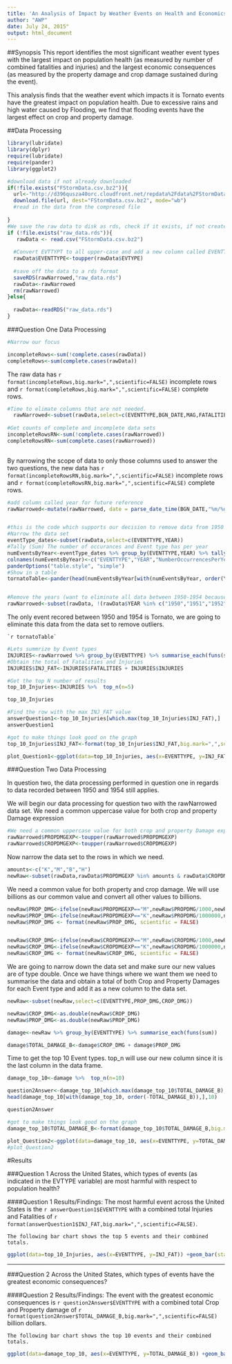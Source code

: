 ---
title: 'An Analysis of Impact by Weather Events on Health and Economics'
author: "AWP"
date: July 24, 2015"
output: html_document
---

##Synopsis
This report identifies the most significant weather event types with the largest impact on population health (as measured by number of combined fatalities and injuries) and the largest economic consequences (as measured by the  property damage and crop damage sustained during the event). 

This analysis finds that the weather event which impacts it is Tornato events have the greatest impact on population health. Due to excessive rains and high water caused by Flooding, we find that flooding events have the largest effect on crop and property damage.

##Data Processing



```{r download_data_and_load_data,warning=FALSE,message=FALSE}
library(lubridate)
library(dplyr)
require(lubridate)
require(pander)
library(ggplot2)

#download data if not already downloaded
if(!file.exists("FStormData.csv.bz2")){
  url<-"http://d396qusza40orc.cloudfront.net/repdata%2Fdata%2FStormData.csv.bz2"
  download.file(url, dest="FStormData.csv.bz2", mode="wb") 
  #read in the data from the compresed file
  
}
#We save the raw data to disk as rds, check if it exists, if not create it.
if (!file.exists("raw_data.rds")){
   rawData <- read.csv("FStormData.csv.bz2")
  
  #Convert EVTTYPT to all upper-case and add a new column called EVENTTYPE
  rawData$EVENTTYPE<-toupper(rawData$EVTYPE)
  
  #save off the data to a rds format
  saveRDS(rawNarrowed,"raw_data.rds")
  rawData<-rawNarrowed
  rm(rawNarrowed)
}else{
 
  rawData<-readRDS("raw_data.rds")
}
```

###Question One Data Processing

```{r raw_counts}
#Narrow our focus

incompleteRows<-sum(!complete.cases(rawData))
completeRows<-sum(complete.cases(rawData))

```
The raw data has `r format(incompleteRows,big.mark=",",scientific=FALSE)` incomplete rows and `r format(completeRows,big.mark=",",scientific=FALSE)` complete rows. 


```{r narrow_scope}
#Time to elimate columns that are not needed.
  rawNarrowed<-subset(rawData,select=c(EVENTTYPE,BGN_DATE,MAG,FATALITIES,INJURIES,PROPDMG,PROPDMGEXP,CROPDMG,CROPDMGEXP,WFO))
 
#Get counts of complete and incomplete data sets
incompleteRowsRN<-sum(!complete.cases(rawNarrowed))
completeRowsRN<-sum(complete.cases(rawNarrowed))
 

```
    
By narrowing the scope of data to only those columns used to answer the two questions, the new data has `r format(incompleteRowsRN,big.mark=",",scientific=FALSE)` incomplete rows and `r format(completeRowsRN,big.mark=",",scientific=FALSE)` complete rows.     
  
```{r question_one_analysis1}
#add column called year for future reference
rawNarrowed<-mutate(rawNarrowed, date = parse_date_time(BGN_DATE,"%m/%d/%y %H%M%S"),YEAR = year(date))


#this is the code which supports our decision to remove data from 1950 - 1954.
#Narrow the data set
eventType_dates<-subset(rawData,select=c(EVENTTYPE,YEAR)) 
#Tally (Sum) The number of occurances and Event type has per year
numEventsByYear<-eventType_dates %>% group_by(EVENTTYPE,YEAR) %>% tally()
colnames(numEventsByYear)<-c("EVENTTYPE","YEAR","NumberOccurrencesPerYear")
panderOptions("table.style", "simple")
#Show in a table
tornatoTable<-pander(head(numEventsByYear[with(numEventsByYear, order(YEAR)),],10))


#Remove the years (want to eliminate all data between 1950-1954 because they only recored one Event type during that time)
rawNarrowed<-subset(rawData, !(rawData$YEAR %in% c("1950","1951","1952","1953","1954")),select=c(EVENTTYPE,YEAR,MAG,FATALITIES,INJURIES,PROPDMG,PROPDMGEXP,CROPDMG,CROPDMGEXP,WFO))


```


The only event recored between 1950 and 1954 is Tornato, we are going to eliminate this data from the data set to remove outliers.


    `r tornatoTable`


```{r question_one_analysis2,fig.width=10}
#Lets summrize by Event types
INJURIES<-rawNarrowed %>% group_by(EVENTTYPE) %>% summarise_each(funs(sum),vars=c(-YEAR,-MAG,-WFO,-PROPDMGEXP,-PROPDMG,-CROPDMG,-CROPDMGEXP))
#Obtain the total of Fatalities and Injuries
INJURIES$INJ_FAT<-INJURIES$FATALITIES + INJURIES$INJURIES

#Get the top N number of results
top_10_Injuries<-INJURIES %>%  top_n(n=5)

top_10_Injuries

#Find the row with the max INJ_FAT value
answerQuestion1<-top_10_Injuries[which.max(top_10_Injuries$INJ_FAT),]
answerQuestion1

#got to make things look good on the graph
top_10_Injuries$INJ_FAT<-format(top_10_Injuries$INJ_FAT,big.mark=",",scientific=FALSE)

plot_Question1<-ggplot(data=top_10_Injuries, aes(x=EVENTTYPE, y=INJ_FAT)) +geom_bar(stat="identity")+theme(axis.text.x=element_text(angle=90,hjust=1,vjust=0.5))

```

###Question Two Data Processing

In question two, the data processing performed in question one in regards to data recorded between 1950 and 1954 still applies.

We will begin our data processing for question two with the rawNarrowed data set. We need a common uppercase value for both crop and property Damage expression

```{r question_two_analysis1}
#We need a common uppercase value for both crop and property Damage expression
rawNarrowed$PROPDMGEXP<-toupper(rawNarrowed$PROPDMGEXP)
rawNarrowed$CROPDMGEXP<-toupper(rawNarrowed$CROPDMGEXP)
```

Now narrow the data set to the rows in which we need.

```{r question_two_analysis2}
amounts<-c("K","M","B","H")
newRaw<-subset(rawData,rawData$PROPDMGEXP %in% amounts & rawData$CROPDMGEXP %in% amounts,select=c(EVENTTYPE,PROPDMG,PROPDMGEXP,CROPDMG,CROPDMGEXP) )


```

We need a common value for both property and crop damage. We will use billions as our common value and convert all other values to billions.

```{r question_two_analysis3}

newRaw$PROP_DMG<-ifelse(newRaw$PROPDMGEXP=="M",newRaw$PROPDMG/1000,newRaw$PROPDMG) 
newRaw$PROP_DMG<-ifelse(newRaw$PROPDMGEXP=="K",newRaw$PROPDMG/1000000,newRaw$PROP_DMG)  
newRaw$PROP_DMG <- format(newRaw$PROP_DMG, scientific = FALSE)


newRaw$CROP_DMG<-ifelse(newRaw$CROPDMGEXP=="M",newRaw$CROPDMG/1000,newRaw$CROPDMG) 
newRaw$CROP_DMG<-ifelse(newRaw$CROPDMGEXP=="K",newRaw$CROPDMG/1000000,newRaw$CROP_DMG)  
newRaw$CROP_DMG <- format(newRaw$CROP_DMG, scientific = FALSE)

```

We are going to narrow down the data set and make sure our new values are of type double. Once we have things where we want them we need to summarise the data and obtain a total of both Crop and Property Damages for each Event type and add it as a new column to the data set.


```{r question_two_analysis4}
newRaw<-subset(newRaw,select=c(EVENTTYPE,PROP_DMG,CROP_DMG))

newRaw$CROP_DMG<-as.double(newRaw$CROP_DMG)
newRaw$PROP_DMG<-as.double(newRaw$PROP_DMG)

damage<-newRaw %>% group_by(EVENTTYPE) %>% summarise_each(funs(sum))

damage$TOTAL_DAMAGE_B<-damage$CROP_DMG + damage$PROP_DMG
```

Time to get the top 10 Event types. top_n will use our new column since it is the last column in the data frame.

```{r question_two_analysis5}

damage_top_10<-damage %>%  top_n(n=10)

question2Answer<-damage_top_10[which.max(damage_top_10$TOTAL_DAMAGE_B),]
head(damage_top_10[with(damage_top_10, order(-TOTAL_DAMAGE_B)),],10)

question2Answer

#got to make things look good on the graph
damage_top_10$TOTAL_DAMAGE_B<-format(damage_top_10$TOTAL_DAMAGE_B,big.mark=",",scientific=FALSE)

plot_Question2<-ggplot(data=damage_top_10, aes(x=EVENTTYPE, y=TOTAL_DAMAGE_B)) +geom_bar(stat="identity")+theme(axis.text.x=element_text(angle=90,hjust=1,vjust=0.5))
#plot_Question2


```


#Results

###Question 1
    Across the United States, which types of events (as indicated in the EVTYPE variable) are most harmful with respect to population health?
    
    
####Question 1 Results/Findings:
    The most harmful event across the United States is the `r answerQuestion1$EVENTTYPE` with a combined total Injuries and Fatalities of `r format(answerQuestion1$INJ_FAT,big.mark=",",scientific=FALSE)`.

    The following bar chart shows the top 5 events and their combined totals.
```{r question_one_answer,echo=FALSE,fig.width=10}
ggplot(data=top_10_Injuries, aes(x=EVENTTYPE, y=INJ_FAT)) +geom_bar(stat="identity")+theme(axis.text.x=element_text(angle=90,hjust=1,vjust=0.5))+labs(x="Event Types",y="Total Injuries and Fatalities", title="Most Harmful Events")
```
<hr>
###Question 2
    Across the United States, which types of events have the greatest economic consequences?
    
    
####Question 2 Results/Findings:
    The event with the greatest economic consequences is `r question2Answer$EVENTTYPE` with a combined total Crop and Property damage of `r format(question2Answer$TOTAL_DAMAGE_B,big.mark=",",scientific=FALSE)` billion dollars.

    The following bar chart shows the top 10 events and their combined totals.
    
```{r question_two_answer, echo=FALSE, fig.width=10}
ggplot(data=damage_top_10, aes(x=EVENTTYPE, y=TOTAL_DAMAGE_B)) +geom_bar(stat="identity")+theme(axis.text.x=element_text(angle=90,hjust=1,vjust=0.5))+labs(x="Event Types",y="Billions of dollars", title="Crop and Property Damage")

```

